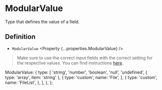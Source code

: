 
<Title>ModularValue | Modular Forms</Title>
<Meta name="description" content="Type that defines the value of a field." />

# ModularValue

Type that defines the value of a field.

## Definition

- `ModularValue` <Property {...properties.ModularValue} />

> Make sure to use the correct input fields with the correct setting for the respective values. You can find instructions [here](/guides/special-inputs).

  ModularValue: {
    type: [
      'string',
      'number',
      'boolean',
      'null',
      'undefined',
      { type: 'array', item: 'string' },
      {
        type: 'custom',
        name: 'File',
      },
      {
        type: 'custom',
        name: 'FileList',
      },
    ],
  },
};
